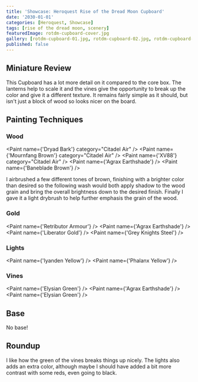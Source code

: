```yaml
---
title: 'Showcase: Heroquest Rise of the Dread Moon Cupboard'
date: '2030-01-01'
categories: [Heroquest, Showcase]
tags: [rise of the dread moon, scenery]
featuredImage: rotdm-cupboard-cover.jpg
gallery: [rotdm-cupboard-01.jpg, rotdm-cupboard-02.jpg, rotdm-cupboard-03.jpg]
published: false
---
```



## Miniature Review

This Cupboard has a lot more detail on it compared to the core box. The lanterns help to scale it and the vines
give the opportunity to break up the color and give it a different texture. It remains fairly simple as it should,
but isn't just a block of wood so looks nicer on the board.

## Painting Techniques

### Wood

<Paint name={'Dryad Bark'} category="Citadel Air" />
<Paint name={'Mournfang Brown'} category="Citadel Air" />
<Paint name={'XV88'} category="Citadel Air" />
<Paint name={'Agrax Earthshade'} />
<Paint name={'Baneblade Brown'} />

I airbrushed a few different tones of brown, finishing with a brighter color than desired so the following wash
would both apply shadow to the wood grain and bring the overall brightness down to the desired finish.
Finally I gave it a light drybrush to help further emphasis the grain of the wood.

### Gold

<Paint name={'Retributor Armour'} />
<Paint name={'Agrax Earthshade'} />
<Paint name={'Liberator Gold'} />
<Paint name={'Grey Knights Steel'} />

### Lights

<Paint name={'Iyanden Yellow'} />
<Paint name={'Phalanx Yellow'} />

### Vines

<Paint name={'Elysian Green'} />
<Paint name={'Agrax Earthshade'} />
<Paint name={'Elysian Green'} />

## Base

No base!

## Roundup

I like how the green of the vines breaks things up nicely. The lights also adds an extra color, although maybe I
should have added a bit more contrast with some reds, even going to black.
